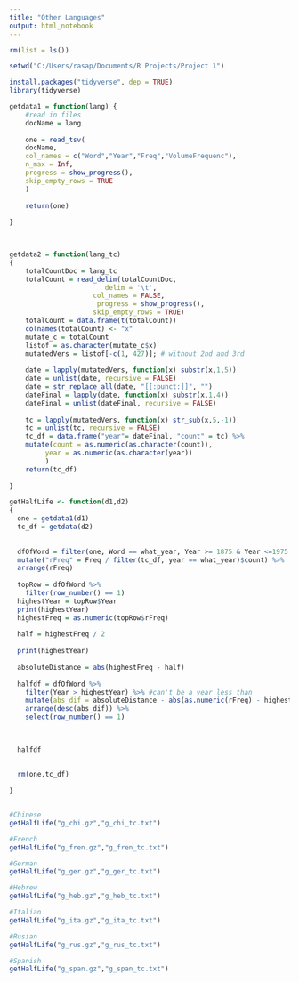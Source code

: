 ---
title: "Other Languages"
output: html_notebook
---
```{r}

rm(list = ls())

setwd("C:/Users/rasap/Documents/R Projects/Project 1")

install.packages("tidyverse", dep = TRUE)
library(tidyverse)
```

```{r}

getdata1 = function(lang) {
    #read in files
    docName = lang
    
    one = read_tsv(
    docName,
    col_names = c("Word","Year","Freq","VolumeFrequenc"),
    n_max = Inf,
    progress = show_progress(),
    skip_empty_rows = TRUE
    )
    
    return(one)
    
}


    
getdata2 = function(lang_tc)
{
    totalCountDoc = lang_tc
    totalCount = read_delim(totalCountDoc,
                        delim = '\t',
                     col_names = FALSE,
                      progress = show_progress(),
                     skip_empty_rows = TRUE)
    totalCount = data.frame(t(totalCount))
    colnames(totalCount) <- "x"
    mutate_c = totalCount
    listof = as.character(mutate_c$x)
    mutatedVers = listof[-c(1, 427)]; # without 2nd and 3rd
    
    date = lapply(mutatedVers, function(x) substr(x,1,5))
    date = unlist(date, recursive = FALSE)
    date = str_replace_all(date, "[[:punct:]]", "")
    dateFinal = lapply(date, function(x) substr(x,1,4))
    dateFinal = unlist(dateFinal, recursive = FALSE)
    
    tc = lapply(mutatedVers, function(x) str_sub(x,5,-1))
    tc = unlist(tc, recursive = FALSE)
    tc_df = data.frame("year"= dateFinal, "count" = tc) %>%
    mutate(count = as.numeric(as.character(count)),
         year = as.numeric(as.character(year))
         )
    return(tc_df)
    
}

getHalfLife <- function(d1,d2)
{
  one = getdata1(d1)
  tc_df = getdata(d2)
    
    
  dfOfWord = filter(one, Word == what_year, Year >= 1875 & Year <=1975 ) %>%
  mutate("rFreq" = Freq / filter(tc_df, year == what_year)$count) %>% 
  arrange(rFreq)
  
  topRow = dfOfWord %>%
    filter(row_number() == 1)
  highestYear = topRow$Year
  print(highestYear)
  highestFreq = as.numeric(topRow$rFreq)
  
  half = highestFreq / 2
  
  print(highestYear)
  
  absoluteDistance = abs(highestFreq - half)
  
  halfdf = dfOfWord %>%
    filter(Year > highestYear) %>% #can't be a year less than
    mutate(abs_dif = absoluteDistance - abs(as.numeric(rFreq) - highestFreq)) %>%
    arrange(desc(abs_dif)) %>%
    select(row_number() == 1)
    

  
  halfdf
  
  
  rm(one,tc_df)
  
}



```


```{r}

#Chinese
getHalfLife("g_chi.gz","g_chi_tc.txt")
```

```{r}

#French
getHalfLife("g_fren.gz","g_fren_tc.txt")
```

```{r}

#German
getHalfLife("g_ger.gz","g_ger_tc.txt")
```

```{r}
#Hebrew
getHalfLife("g_heb.gz","g_heb_tc.txt")
```

```{r}

#Italian
getHalfLife("g_ita.gz","g_ita_tc.txt")
```

```{r}

#Rusian
getHalfLife("g_rus.gz","g_rus_tc.txt")
```

```{r}

#Spanish
getHalfLife("g_span.gz","g_span_tc.txt")

```
